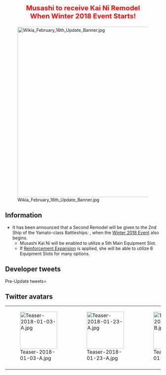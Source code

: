 <div style="font-size:22px; color:red; text-align:center; font-weight:bold; margin:25px 0px 10px 0px;">Musashi to receive Kai Ni Remodel<br />When Winter 2018 Event Starts!</div>

[[File:Wikia_February_16th_Update_Banner.jpg|center|550px]]

==Information==
*It has been announced that a Second Remodel will be given to the 2nd Ship of the Yamato-class Battleships: {{ShipLink|Musashi}}, when the [[Winter 2018 Event]] also begins. 
**Musashi Kai Ni will be enabled to utilize a 5th Main Equipment Slot.
**If [[Reinforcement Expansion]] is applied, she will be able to utilize 6 Equipment Slots for many options.

== Developer tweets ==
<tabber>Pre-Update tweets=
{{MultiTweet
|MultiTweetID = preUpdate
|color = #ace
|title = Pre Update

|link01 = https://twitter.com/KanColle_STAFF/status/948368458609172480
|JP01 = 一週間後の新春【1/10(水)】発売予定の新年一発目【コンプティーク】さんは、新春から北上さまの表紙＆巻頭「艦これ」新春大特集号です！表紙の北上さまと謎のちっこいのは付録のクリアファイルとしても標準装備の予定なのです！来月の戦艦改二の前に、ちょっとうざい謎のちっこいのもどうぞ！
|EN01 = The First Comptiq Issue of this new year which will be published 1 week later on Wednesday, January 10th will be featuring Kitakami on the cover, and will also be a KanColle New Year Big Special Issue!
Kitakami and the mysterious children featured on the cover are expected to also be in a supplemented Clear File! Before the 2nd Remodel for a Battleship next month, we hope for the best for the slightly annoying Mysterious Children!
|TL01 = [[User:Shinhwalee|Shinhwalee]]

|link02 = https://twitter.com/KanColle_STAFF/status/949082348477231104
|JP02 = 現在「艦これ」運営鎮守府では、今月新年一月投入予定の新しい【改二】改装の実装準備を進めています。新春今月実装は「駆逐艦」及び「軽巡」を予定！さらに来月二月には、捷一号作戦に出撃、シブヤン海を抜けレイテ湾突入を目指したある「戦艦」の改二改装実装も予定しています。お楽しみに！
|EN02 = Currently KanColle Development Team is preparing for a Second Remodel Update scheduled to be released this month January.
For this month, a Destroyer and a Light Cruiser are expected to receive this update!
Also in the next month February, a Second Remodel is expected to be given to a Battleship who had participated in the Operation Shō-Ichi-Gō with the goal of reaching Leyte Gulf by passing through the Sibuyan Seas.
Please look forward to it!
|TL02 = [[User:Shinhwalee|Shinhwalee]]

|link03 = https://twitter.com/KanColle_STAFF/status/955965287827881984
|JP03 = 現在「艦これ」運営鎮守府では、「艦これ」冬イベ2018：期間限定海域【捷号決戦！邀撃、レイテ沖海戦(後篇)】の作戦準備と、同レイテ沖海戦において、米機動部隊艦載機群と交戦、シブヤン海に沈んで逝った日本海軍が最後に建造した主力戦艦、大和型戦艦二番艦の改二改装の準備を進めています。
|EN03 = Currently KanColle Development Team is preparing for the release of the next KanColle Winter 2018 Event: "Showdown at Operation Shō-Gō! Battle of Leyte Gulf (Part 2)", and the Second Remodel of the Number #2 Ship of the Yamato-class Battleships, who was the last capital Battleship built by the Japanese Navy, having fought in the Battle of the Leyte Gulf against the U.S. Carrier Task Force Aircrafts, and consequently had sunk in the Sibuyan Seas.
|TL03 = [[User:Shinhwalee|Shinhwalee]]

|link04 = https://twitter.com/KanColle_STAFF/status/958861861134331904
|JP04 = 現在「艦これ」運営鎮守府では、捷一号作戦、「艦これ」冬イベ2018：期間限定海域【捷号決戦！邀撃、レイテ沖海戦(後篇)】の作戦準備を進めています。同前段作戦の作戦開始は、今月【2/16(金)】を予定しています。同前段作戦開始と共に、【大和型戦艦二番艦】の改二改装も実装予定です。
|EN04 = The KanColle development team currently working on preparations for Operation Shō-Gō 1, the Winter 2018 Event "Showdown at Shō-Gō! Battle of Leyte Gulf (Part 2)". The Main Operation of the event is slated to start on the 16th February. Alongside the Main Operation we're also going to implement the second refit of the 2nd ship of the Yamato-class battleships.
|TL04 = [[User:Admiral Mikado|Admiral Mikado]]

|link05 = https://twitter.com/KanColle_STAFF/status/961763962013429760
|JP05 = 今冬展開予定の捷一号作戦、「艦これ」冬イベ2018：期間限定海域【捷号決戦！邀撃、レイテ沖海戦(後篇)】では、レイテ湾を目指す途上、数次に渡る米機動部隊艦載機群の大編隊と交戦、シブヤン海に没した大和型戦艦二番艦の改二改装を実装予定です。同改二艦は第五装備スロットも搭載予定です！
|EN05 = For the Operation Shō-Gō 1, the Winter 2018 Event "Showdown at Shō-Gō! Battle of Leyte Gulf (Part 2)" scheduled to start this Winter, the Number #2 Ship of the Yamato-class Battleship who had fought multiple times against the U.S. Navy Carrier Task Force while on course towards Leyte Gulf, and as of result sunk under the Sibuyan Seas, will be receiving her Second Remodel. The Ship receiving this Second Remodel will be equipped with a 5th Main Equipment Slot!
|TL05 = [[User:Shinhwalee|Shinhwalee]]

|link06 = 
|JP06 = 
|EN06 = 
|TL06 = 
}}
</tabber>

== Twitter avatars ==
{| class="wikitable"
| style="width:120px;" |[[File:Teaser-2018-01-03-A.jpg|120px]]
| style="width:120px;" |[[File:Teaser-2018-01-23-A.jpg|120px]]
| style="width:120px;" |[[File:Teaser-2018-01-31-B.jpg|120px]]
| style="width:120px;" |[[File:Teaser-2018-02-07-A.jpg|120px]]
|-
| style="width:120px;" |
| style="width:120px;" |
| style="width:120px;" |
| style="width:120px;" |
|}